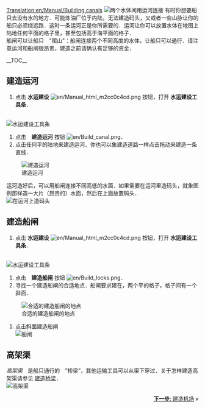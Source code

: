 [[Translation:en/Manual/Building canals]]
{{zh/教程}}
[[File:en/Canal.png|left|frame|两个水体间用运河连接]]
有时你想要船只去没有水的地方．可能炼油厂位于内陆，无法建造码头，又或者一些山脉让你的船只必须绕远路．这时一条运河正是你所需要的．运河让你可以放置水体在地图上陆地任何平面的格子里，甚至包括高于海平面的格子．<br/>

船闸可以让船只　"爬山"：船闸连接两个不同高度的水体，让船只可以通行．请注意运河和船闸很昂贵，建造之前请确认有足够的资金．

__TOC__

<div style="clear: left"></div>
==建造运河==
# 点击 '''水运建设''' [[File:en/Manual html m2cc0c4cd.png]] 按钮，打开 '''水运建设工具条'''． 
<br/>[[File:en/Dock toolbar.png|frame|none|水运建设工具条]]
# 点击　'''建造运河''' 按钮 [[File:en/Build canal.png]]．
# 点击任何平的陆地来建造运河．你也可以象建造道路一样点击拖动来建造一条直线．<br/>
[[File:en/Building-canals-1.png|frame|none|建造运河]]

运河造好后，可以用船闸连接不同高低的水面．如果需要在运河里造码头，就象图例那样造一大片（昂贵的）水面，然后在上面放置码头．
<br/>[[File:en/Dock at canal.png|frame|none|在运河上造码头]]

==建造船闸==
# 点击 '''水运建设''' [[File:en/Manual html m2cc0c4cd.png]] 按钮，打开 '''水运建设工具条'''．
<br/>[[File:en/Dock toolbar.png|frame|none|水运建设工具条]]
# 点击　'''建造船闸''' 按钮 [[File:en/Build locks.png]]．
# 寻找一个建造船闸的合适地点．船闸要求建在，两个平的格子，格子间有一个斜面．<br/>
[[File:en/Building-canals-2.png|frame|none|合适的建造船闸的地点]]
# 点击斜面建造船闸<br/>[[File:en/Building-canals-3.png|frame|none|船闸]]

==高架渠==
''高架渠''　是船只通行的　”桥梁”，其他运输工具可以从渠下穿过．关于怎样建造高架渠请参见 [[zh/Manual/教程/建造桥梁|建造桥梁]]．<br/>
[[File:en/Aqueduct.png|frame|none|高架渠]]

<span style="float: right">[[zh/Manual/教程/建造机场|'''下一步''': 建造机场]] &raquo;</span>